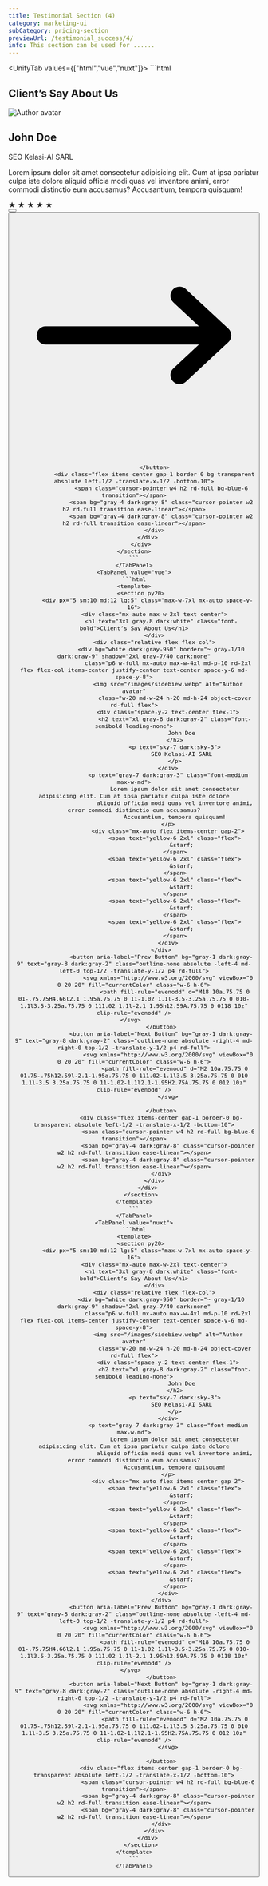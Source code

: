 ```yaml
---
title: Testimonial Section (4)
category: marketing-ui
subCategory: pricing-section
previewUrl: /testimonial_success/4/
info: This section can be used for ......
---
```


<UnifyTab values={["html","vue","nuxt"]}>
    <TabPanel value="html">
    ```html
    <section py20>
        <div px="5 sm:10 md:12 lg:5" class="max-w-7xl mx-auto space-y-16">
            <div class="mx-auto max-w-2xl text-center">
                <h1 text="3xl gray-8 dark:white" class="font-bold">Client’s Say About Us</h1>
            </div>
            <div class="relative flex flex-col">
                <div bg="white dark:gray-950" border="~ gray-1/10 dark:gray-9" shadow="2xl gray-7/40 dark:none"
                    class="p6 w-full mx-auto max-w-4xl md-p-10 rd-2xl flex flex-col items-center justify-center text-center space-y-6 md-space-y-8">
                    <img src="/images/sidebiew.webp" alt="Author avatar"
                        class="w-20 md-w-24 h-20 md-h-24 object-cover rd-full flex">
                    <div class="space-y-2 text-center flex-1">
                        <h2 text="xl gray-8 dark:gray-2" class="font-semibold leading-none">
                            John Doe
                        </h2>
                        <p text="sky-7 dark:sky-3">
                            SEO Kelasi-AI SARL
                        </p>
                    </div>
                    <p text="gray-7 dark:gray-3" class="font-medium max-w-md">
                        Lorem ipsum dolor sit amet consectetur adipisicing elit. Cum at ipsa pariatur culpa iste dolore
                        aliquid officia modi quas vel inventore animi, error commodi distinctio eum accusamus?
                        Accusantium, tempora quisquam!
                    </p>
                    <div class="mx-auto flex items-center gap-2">
                        <span text="yellow-6 2xl" class="flex">
                            &starf;
                        </span>
                        <span text="yellow-6 2xl" class="flex">
                            &starf;
                        </span>
                        <span text="yellow-6 2xl" class="flex">
                            &starf;
                        </span>
                        <span text="yellow-6 2xl" class="flex">
                            &starf;
                        </span>
                        <span text="yellow-6 2xl" class="flex">
                            &starf;
                        </span>
                    </div>
                </div>
                <button aria-label="Prev Button" bg="gray-1 dark:gray-9" text="gray-8 dark:gray-2" class="outline-none absolute -left-4 md-left-0 top-1/2 -translate-y-1/2 p4 rd-full">
                    <svg xmlns="http://www.w3.org/2000/svg" viewBox="0 0 20 20" fill="currentColor" class="w-6 h-6">
                        <path fill-rule="evenodd" d="M18 10a.75.75 0 01-.75.75H4.66l2.1 1.95a.75.75 0 11-1.02 1.1l-3.5-3.25a.75.75 0 010-1.1l3.5-3.25a.75.75 0 111.02 1.1l-2.1 1.95h12.59A.75.75 0 0118 10z" clip-rule="evenodd" />
                    </svg>                      
                </button>
                <button aria-label="Next Button" bg="gray-1 dark:gray-9" text="gray-8 dark:gray-2" class="outline-none absolute -right-4 md-right-0 top-1/2 -translate-y-1/2 p4 rd-full">
                    <svg xmlns="http://www.w3.org/2000/svg" viewBox="0 0 20 20" fill="currentColor" class="w-6 h-6">
                        <path fill-rule="evenodd" d="M2 10a.75.75 0 01.75-.75h12.59l-2.1-1.95a.75.75 0 111.02-1.1l3.5 3.25a.75.75 0 010 1.1l-3.5 3.25a.75.75 0 11-1.02-1.1l2.1-1.95H2.75A.75.75 0 012 10z" clip-rule="evenodd" />
                    </svg>
                    
                </button>
                <div class="flex items-center gap-1 border-0 bg-transparent absolute left-1/2 -translate-x-1/2 -bottom-10">
                    <span class="cursor-pointer w4 h2 rd-full bg-blue-6 transition"></span>
                    <span bg="gray-4 dark:gray-8" class="cursor-pointer w2 h2 rd-full transition ease-linear"></span>
                    <span bg="gray-4 dark:gray-8" class="cursor-pointer w2 h2 rd-full transition ease-linear"></span>
                </div>
            </div>
        </div>
    </section>
    ```
    </TabPanel>
    <TabPanel value="vue">
    ```html
    <template>
        <section py20>
            <div px="5 sm:10 md:12 lg:5" class="max-w-7xl mx-auto space-y-16">
                <div class="mx-auto max-w-2xl text-center">
                    <h1 text="3xl gray-8 dark:white" class="font-bold">Client’s Say About Us</h1>
                </div>
                <div class="relative flex flex-col">
                    <div bg="white dark:gray-950" border="~ gray-1/10 dark:gray-9" shadow="2xl gray-7/40 dark:none"
                        class="p6 w-full mx-auto max-w-4xl md-p-10 rd-2xl flex flex-col items-center justify-center text-center space-y-6 md-space-y-8">
                        <img src="/images/sidebiew.webp" alt="Author avatar"
                            class="w-20 md-w-24 h-20 md-h-24 object-cover rd-full flex">
                        <div class="space-y-2 text-center flex-1">
                            <h2 text="xl gray-8 dark:gray-2" class="font-semibold leading-none">
                                John Doe
                            </h2>
                            <p text="sky-7 dark:sky-3">
                                SEO Kelasi-AI SARL
                            </p>
                        </div>
                        <p text="gray-7 dark:gray-3" class="font-medium max-w-md">
                            Lorem ipsum dolor sit amet consectetur adipisicing elit. Cum at ipsa pariatur culpa iste dolore
                            aliquid officia modi quas vel inventore animi, error commodi distinctio eum accusamus?
                            Accusantium, tempora quisquam!
                        </p>
                        <div class="mx-auto flex items-center gap-2">
                            <span text="yellow-6 2xl" class="flex">
                                &starf;
                            </span>
                            <span text="yellow-6 2xl" class="flex">
                                &starf;
                            </span>
                            <span text="yellow-6 2xl" class="flex">
                                &starf;
                            </span>
                            <span text="yellow-6 2xl" class="flex">
                                &starf;
                            </span>
                            <span text="yellow-6 2xl" class="flex">
                                &starf;
                            </span>
                        </div>
                    </div>
                    <button aria-label="Prev Button" bg="gray-1 dark:gray-9" text="gray-8 dark:gray-2" class="outline-none absolute -left-4 md-left-0 top-1/2 -translate-y-1/2 p4 rd-full">
                        <svg xmlns="http://www.w3.org/2000/svg" viewBox="0 0 20 20" fill="currentColor" class="w-6 h-6">
                            <path fill-rule="evenodd" d="M18 10a.75.75 0 01-.75.75H4.66l2.1 1.95a.75.75 0 11-1.02 1.1l-3.5-3.25a.75.75 0 010-1.1l3.5-3.25a.75.75 0 111.02 1.1l-2.1 1.95h12.59A.75.75 0 0118 10z" clip-rule="evenodd" />
                        </svg>                      
                    </button>
                    <button aria-label="Next Button" bg="gray-1 dark:gray-9" text="gray-8 dark:gray-2" class="outline-none absolute -right-4 md-right-0 top-1/2 -translate-y-1/2 p4 rd-full">
                        <svg xmlns="http://www.w3.org/2000/svg" viewBox="0 0 20 20" fill="currentColor" class="w-6 h-6">
                            <path fill-rule="evenodd" d="M2 10a.75.75 0 01.75-.75h12.59l-2.1-1.95a.75.75 0 111.02-1.1l3.5 3.25a.75.75 0 010 1.1l-3.5 3.25a.75.75 0 11-1.02-1.1l2.1-1.95H2.75A.75.75 0 012 10z" clip-rule="evenodd" />
                        </svg>
                        
                    </button>
                    <div class="flex items-center gap-1 border-0 bg-transparent absolute left-1/2 -translate-x-1/2 -bottom-10">
                        <span class="cursor-pointer w4 h2 rd-full bg-blue-6 transition"></span>
                        <span bg="gray-4 dark:gray-8" class="cursor-pointer w2 h2 rd-full transition ease-linear"></span>
                        <span bg="gray-4 dark:gray-8" class="cursor-pointer w2 h2 rd-full transition ease-linear"></span>
                    </div>
                </div>
            </div>
        </section>
    </template>
    ```
    </TabPanel>
    <TabPanel value="nuxt">
    ```html
    <template>
        <section py20>
            <div px="5 sm:10 md:12 lg:5" class="max-w-7xl mx-auto space-y-16">
                <div class="mx-auto max-w-2xl text-center">
                    <h1 text="3xl gray-8 dark:white" class="font-bold">Client’s Say About Us</h1>
                </div>
                <div class="relative flex flex-col">
                    <div bg="white dark:gray-950" border="~ gray-1/10 dark:gray-9" shadow="2xl gray-7/40 dark:none"
                        class="p6 w-full mx-auto max-w-4xl md-p-10 rd-2xl flex flex-col items-center justify-center text-center space-y-6 md-space-y-8">
                        <img src="/images/sidebiew.webp" alt="Author avatar"
                            class="w-20 md-w-24 h-20 md-h-24 object-cover rd-full flex">
                        <div class="space-y-2 text-center flex-1">
                            <h2 text="xl gray-8 dark:gray-2" class="font-semibold leading-none">
                                John Doe
                            </h2>
                            <p text="sky-7 dark:sky-3">
                                SEO Kelasi-AI SARL
                            </p>
                        </div>
                        <p text="gray-7 dark:gray-3" class="font-medium max-w-md">
                            Lorem ipsum dolor sit amet consectetur adipisicing elit. Cum at ipsa pariatur culpa iste dolore
                            aliquid officia modi quas vel inventore animi, error commodi distinctio eum accusamus?
                            Accusantium, tempora quisquam!
                        </p>
                        <div class="mx-auto flex items-center gap-2">
                            <span text="yellow-6 2xl" class="flex">
                                &starf;
                            </span>
                            <span text="yellow-6 2xl" class="flex">
                                &starf;
                            </span>
                            <span text="yellow-6 2xl" class="flex">
                                &starf;
                            </span>
                            <span text="yellow-6 2xl" class="flex">
                                &starf;
                            </span>
                            <span text="yellow-6 2xl" class="flex">
                                &starf;
                            </span>
                        </div>
                    </div>
                    <button aria-label="Prev Button" bg="gray-1 dark:gray-9" text="gray-8 dark:gray-2" class="outline-none absolute -left-4 md-left-0 top-1/2 -translate-y-1/2 p4 rd-full">
                        <svg xmlns="http://www.w3.org/2000/svg" viewBox="0 0 20 20" fill="currentColor" class="w-6 h-6">
                            <path fill-rule="evenodd" d="M18 10a.75.75 0 01-.75.75H4.66l2.1 1.95a.75.75 0 11-1.02 1.1l-3.5-3.25a.75.75 0 010-1.1l3.5-3.25a.75.75 0 111.02 1.1l-2.1 1.95h12.59A.75.75 0 0118 10z" clip-rule="evenodd" />
                        </svg>                      
                    </button>
                    <button aria-label="Next Button" bg="gray-1 dark:gray-9" text="gray-8 dark:gray-2" class="outline-none absolute -right-4 md-right-0 top-1/2 -translate-y-1/2 p4 rd-full">
                        <svg xmlns="http://www.w3.org/2000/svg" viewBox="0 0 20 20" fill="currentColor" class="w-6 h-6">
                            <path fill-rule="evenodd" d="M2 10a.75.75 0 01.75-.75h12.59l-2.1-1.95a.75.75 0 111.02-1.1l3.5 3.25a.75.75 0 010 1.1l-3.5 3.25a.75.75 0 11-1.02-1.1l2.1-1.95H2.75A.75.75 0 012 10z" clip-rule="evenodd" />
                        </svg>
                        
                    </button>
                    <div class="flex items-center gap-1 border-0 bg-transparent absolute left-1/2 -translate-x-1/2 -bottom-10">
                        <span class="cursor-pointer w4 h2 rd-full bg-blue-6 transition"></span>
                        <span bg="gray-4 dark:gray-8" class="cursor-pointer w2 h2 rd-full transition ease-linear"></span>
                        <span bg="gray-4 dark:gray-8" class="cursor-pointer w2 h2 rd-full transition ease-linear"></span>
                    </div>
                </div>
            </div>
        </section>
    </template>
    ```
    </TabPanel>
</UnifyTab>